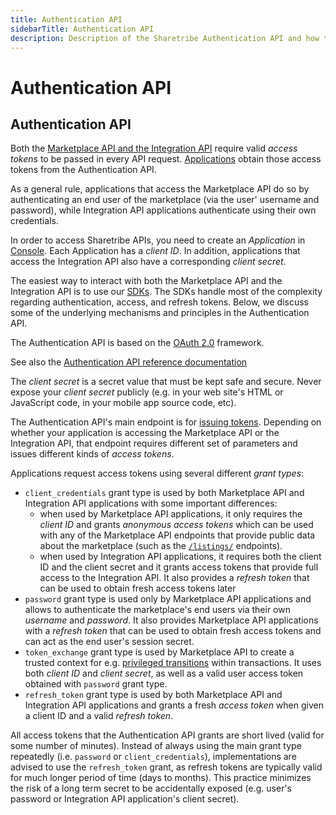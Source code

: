 ```yaml
---
title: Authentication API
sidebarTitle: Authentication API
description: Description of the Sharetribe Authentication API and how the Marketplace API and Integration API applications use it
---
```



# Authentication API

## Authentication API

Both the
[Marketplace API and the Integration API](/concepts/api-sdk/marketplace-api-integration-api/)
require valid _access tokens_ to be passed in every API request.
[Applications](/concepts/development/applications/) obtain those access tokens from
the Authentication API.

As a general rule, applications that access the Marketplace API do so by
authenticating an end user of the marketplace (via the user' username
and password), while Integration API applications authenticate using
their own credentials.

In order to access Sharetribe APIs, you need to create an _Application_
in [Console](https://console.sharetribe.com/advanced/applications). Each
Application has a _client ID_. In addition, applications that access the
Integration API also have a corresponding _client secret_.

<Callout type="info">

The easiest way to interact with both the Marketplace API and the
Integration API is to use our [SDKs](/concepts/api-sdk/js-sdk/). The SDKs handle
most of the complexity regarding authentication, access, and refresh
tokens. Below, we discuss some of the underlying mechanisms and
principles in the Authentication API.

</Callout>

The Authentication API is based on the [OAuth 2.0](https://oauth.net/2/)
framework.

See also the
[Authentication API reference documentation](https://www.sharetribe.com/api-reference/authentication.html)

<Callout type="warning">

The _client secret_ is a secret value that must be kept safe and secure.
Never expose your _client secret_ publicly (e.g. in your web site's HTML
or JavaScript code, in your mobile app source code, etc).

</Callout>

The Authentication API's main endpoint is for
[issuing tokens](https://www.sharetribe.com/api-reference/authentication.html#issuing-tokens).
Depending on whether your application is accessing the Marketplace API
or the Integration API, that endpoint requires different set of
parameters and issues different kinds of _access tokens_.

Applications request access tokens using several different _grant
types_:

- `client_credentials` grant type is used by both Marketplace API and
  Integration API applications with some important differences:
  - when used by Marketplace API applications, it only requires the
    _client ID_ and grants _anonymous access tokens_ which can be used
    with any of the Marketplace API endpoints that provide public data
    about the marketplace (such as the
    [`/listings/`](https://www.sharetribe.com/api-reference/marketplace.html#listings)
    endpoints).
  - when used by Integration API applications, it requires both the
    client ID and the client secret and it grants access tokens that
    provide full access to the Integration API. It also provides a
    _refresh token_ that can be used to obtain fresh access tokens later
- `password` grant type is used only by Marketplace API applications and
  allows to authenticate the marketplace's end users via their own
  _username_ and _password_. It also provides Marketplace API
  applications with a _refresh token_ that can be used to obtain fresh
  access tokens and can act as the end user's session secret.
- `token_exchange` grant type is used by Marketplace API to create a
  trusted context for e.g.
  [privileged transitions](/concepts/transactions/privileged-transitions/) within
  transactions. It uses both _client ID_ and _client secret_, as well as
  a valid user access token obtained with `password` grant type.
- `refresh_token` grant type is used by both Marketplace API and
  Integration API applications and grants a fresh _access token_ when
  given a client ID and a valid _refresh token_.

All access tokens that the Authentication API grants are short lived
(valid for some number of minutes). Instead of always using the main
grant type repeatedly (i.e. `password` or `client_credentials`),
implementations are advised to use the `refresh_token` grant, as refresh
tokens are typically valid for much longer period of time (days to
months). This practice minimizes the risk of a long term secret to be
accidentally exposed (e.g. user's password or Integration API
application's client secret).
